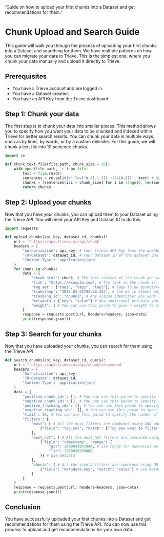   'Guide on how to upload your first chunks into a Dataset and get recommendations for them.'

# Chunk Upload and Search Guide

This guide will walk you through the process of uploading your first chunks into a Dataset and searching for them. 
We have multiple patterns on how you can migrate your data to Trieve. This is the simplest one, where you chunk your data manually and upload it directly to Trieve.

## Prerequisites

- You have a Trieve account and are logged in.
- You have a Dataset created.
- You have an API Key from the Trieve dashbaord

## Step 1: Chunk your data

The first step is to chunk your data into smaller pieces. This method allows you to specify how you want your data to be chunked and indexed within Trieve for better search results.
You can chunk your data in multiple ways, such as by lines, by words, or by a custom delimiter. For this guide, we will chunk a text file into 10 sentence chunks.

```python
import re

def chunk_text_file(file_path, chunk_size = 10):
    with open(file_path, 'r') as file:
        text = file.read()
        sentences = re.split(r'(?<=[^A-Z].[.?]) +(?=[A-Z])', text) # Split the text into sentences
        chunks = [sentences[i:i + chunk_size] for i in range(0, len(sentences), chunk_size)] # Split the sentences into chunks of 10
        return chunks
```

## Step 2: Upload your chunks

Now that you have your chunks, you can upload them to your Dataset using the Trieve API. You will need your API Key and Dataset ID to do this.

```python
import requests

def upload_chunks(api_key, dataset_id, chunks):
    url = f'https://api.trieve.ai/api/chunk'
    headers = {
        'Authorization': api_key, # Your Trieve API Key from the dashboard
        'TR-Dataset': dataset_id, # Your Dataset ID of the dataset you created in the dashboard
        'Content-Type': 'application/json'
    }
    for chunk in chunks:
        data = {
            'chunk_html': chunk, # The text content of the chunk you want indexed
            'link': "https://example.com", # The link to the chunk if it exists on the web
            'tag_set': ["tag1", "tag2", "tag3"], # Tags to be associated with the chunk. You can use these tags to filter your search results
            'timestamp': "2024-03-02T03:02:44Z", # Can be in almost any format which contains a date and time
            'tracking_id': "chunk1", # Any unique identifier you want to associate with the chunk to help you correlate it with your data
            'metadata': {"key": "value"} # Any additional metadata you want to associate with the chunk
            'weight': 1 # You can use this param to give a weight to the chunk. i.e. > 1 will push it up in the results, < 1 will push it down in the results
        }
        response = requests.post(url, headers=headers, json=data)
        print(response.json())
```

## Step 3: Search for your chunks

Now that you have uploaded your chunks, you can search for them using the Trieve API.

```python
def search_chunks(api_key, dataset_id, query):
    url = f'https://api.trieve.ai/api/chunk/recommend'
    headers = {
        'Authorization': api_key,
        'TR-Dataset': dataset_id,
        'Content-Type': 'application/json'
    }
    data = {
        'positive_chunk_ids': [], # You can use this param to specify the chunk IDs you want to get similar chunks for
        'negative_chunk_ids': [], # You can use this param to specify the chunk IDs you want to exclude from the results
        'postive_tracking_ids': [], # You can use this param to specify the tracking IDs you want to get similar chunks for
        'negative_tracking_ids': [], # You can use this param to specify the tracking IDs you want to exclude from the results
        'limit': 10, # You can use this param to specify the number of results you want to get back
        'filters': {
            "must": [ # All the must filters are combined using AND and have to match for the result to be returned
                {"field": "tag_set", "match": ["Tag you want to filter by"]} # use match for text metadata fields
            ],
            "must_not": [ # All the must_not filters are combined using AND and have to NOT match for the result to be returned
                {"field": "timestamp", "range": {
                    "gte": 1000043043044, # use range for numerical metadata fields (timestamp is stored as a unix timestamp)
                    "lte": 1200030030000 
                }} # use metdata
            ],
            "should": [ # All the should filters are combined using OR and at least one of them has to match for the result to be returned
                {"field": "metadata.key", "match": "value"} # use metadata.field to filter based on fields within your metadata JSON object
            ]
        }
    }
    response = requests.post(url, headers=headers, json=data)
    print(response.json())
```

## Conclusion

You have successfully uploaded your first chunks into a Dataset and get recommendations for them using the Trieve API. You can now use this process to upload and get recommendations for your own data.
